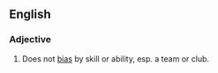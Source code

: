 ==English==

===Adjective===
{{en-adj|-}}

# {{sports}} Does not [[bias]] by skill or ability, esp. a team or club.